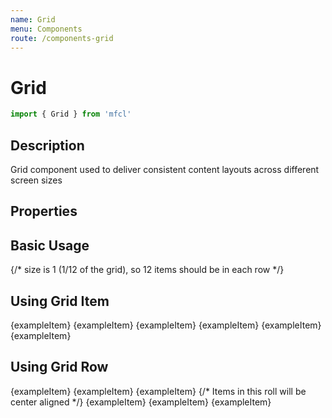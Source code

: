 ```yaml
---
name: Grid
menu: Components
route: /components-grid
---
```



# Grid

```javascript
import { Grid } from 'mfcl'
```

## Description

Grid component used to deliver consistent content layouts across different screen sizes

## Properties

<Props of={Grid} />

## Basic Usage

<Playground>
  {/* size is 1 (1/12 of the grid), so 12 items should be in each row */}
  <Grid defaultSize={1} createGridItems gridStyles={{ backgroundColor: 'rgba(180, 247, 255, 0.6' }}>
    <div style={exampleStyles} />
    <div style={exampleStyles} />
    <div style={exampleStyles} />
    <div style={exampleStyles} />
    <div style={exampleStyles} />
    <div style={exampleStyles} />
    <div style={exampleStyles} />
    <div style={exampleStyles} />
    <div style={exampleStyles} />
    <div style={exampleStyles} />
    <div style={exampleStyles} />
    <div style={exampleStyles} />
  </Grid>
</Playground>

## Using Grid Item

<Playground>
  <Grid gridStyles={{ backgroundColor: 'rgba(180, 247, 255, 0.6' }}>
    <GridItem defaultSize={6}>{exampleItem}</GridItem>
    <GridItem defaultSize={3}>{exampleItem}</GridItem>
    <GridItem defaultSize={3}>{exampleItem}</GridItem>
    <GridItem defaultSize={3}>{exampleItem}</GridItem>
    <GridItem defaultSize={3}>{exampleItem}</GridItem>
    <GridItem defaultSize={6}>{exampleItem}</GridItem>
  </Grid>
</Playground>

## Using Grid Row

<Playground>
  <Grid createRows={false} gridStyles={{ backgroundColor: 'rgba(180, 247, 255, 0.6' }}>
    <GridRow>
      <GridItem defaultSize={2}>{exampleItem}</GridItem>
      <GridItem defaultSize={2}>{exampleItem}</GridItem>
      <GridItem defaultSize={2}>{exampleItem}</GridItem>
    </GridRow>
    {/* Items in this roll will be center aligned */}
    <GridRow alignRow={'center'}>
      <GridItem defaultSize={3}>{exampleItem}</GridItem>
      <GridItem defaultSize={3}>{exampleItem}</GridItem>
      <GridItem defaultSize={3}>{exampleItem}</GridItem>
    </GridRow>
  </Grid>
</Playground>
